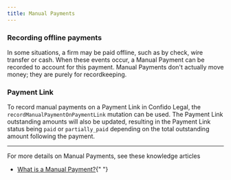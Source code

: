 ```yaml
---
title: Manual Payments
---
```


### Recording offline payments

In some situations, a firm may be paid offline, such as by check, wire transfer or cash. When these events occur, a Manual Payment can be recorded to account for this payment. Manual Payments don't actually move money; they are purely for recordkeeping.

### Payment Link

To record manual payments on a Payment Link in Confido Legal, the `recordManualPaymentOnPaymentLink` mutation can be used. The Payment Link outstanding amounts will also be updated, resulting in the Payment Link status being `paid` or `partially_paid` depending on the total outstanding amount following the payment.

---

For more details on Manual Payments, see these knowledge articles

<ul>
    <li>
        <a href="https://www.gravity-legal.com/knowledgebase/what-is-a-manual-payment"> What is a Manual Payment?</a>{" "}
    </li>
</ul>
